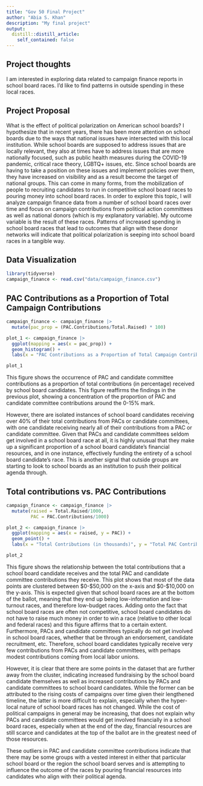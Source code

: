 ```yaml
---
title: "Gov 50 Final Project"
author: "Abia S. Khan"
description: "My final project"
output:
  distill::distill_article:
    self_contained: false
---
```




## Project thoughts

I am interested in exploring data related to campaign finance reports in school board races. I'd like to find patterns in outside spending in these local races.

## Project Proposal

What is the effect of political polarization on American school boards? I hypothesize that in recent years, there has been more attention on school boards due to the ways that national issues have intersected with this local institution. While school boards are supposed to address issues that are locally relevant, they also at times have to address issues that are more nationally focused, such as public health measures during the COVID-19 pandemic, critical race theory, LGBTQ+ issues, etc. Since school boards are having to take a position on these issues and implement policies over them, they have increased on visibility and as a result become the target of national groups. This can come in many forms, from the mobilization of people to recruiting candidates to run in competitive school board races to pouring money into school board races. In order to explore this topic, I will analyze campaign finance data from a number of school board races over time and focus on campaign contributions from political action committees as well as national donors (which is my explanatory variable). My outcome variable is the result of these races. Patterns of increased spending in school board races that lead to outcomes that align with these donor networks will indicate that political polarization is seeping into school board races in a tangible way.

## Data Visualization
```r
library(tidyverse)
campaign_finance <- read.csv("data/campaign_finance.csv")
```


## PAC Contributions as a Proportion of Total Campaign Contributions
```r
campaign_finance <- campaign_finance |>
  mutate(pac_prop = (PAC.Contributions/Total.Raised) * 100)
```

```r
plot_1 <- campaign_finance |>
  ggplot(mapping = aes(x = pac_prop)) +
  geom_histogram() +
  labs(x = "PAC Contributions as a Proportion of Total Campaign Contributions", y = "Frequency", Title = "Frequency of the Proportion of PAC Contributions")
```

```r
plot_1
```

This figure shows the occurrence of PAC and candidate committee contributions as a proportion of total contributions (in percentage) received by school board candidates. This figure reaffirms the findings in the previous plot, showing a concentration of the proportion of PAC and candidate committee contributions around the 0-15% mark.

However, there are isolated instances of school board candidates receiving over 40% of their total contributions from PACs or candidate committees, with one candidate receiving nearly all of their contributions from a PAC or candidate committee. Given that PACs and candidate committees seldom get involved in a school board race at all, it is highly unusual that they make up a significant proportion of a school board candidate’s financial resources, and in one instance, effectively funding the entirety of a school board candidate’s race. This is another signal that outside groups are starting to look to school boards as an institution to push their political agenda through.

## Total contributions vs. PAC Contributions
```r
campaign_finance <- campaign_finance |>
  mutate(raised = Total.Raised/1000,
         PAC = PAC.Contributions/1000)

plot_2 <- campaign_finance |>
  ggplot(mapping = aes(x = raised, y = PAC)) +
  geom_point() +
  labs(x = "Total Contributions (in thousands)", y = "Total PAC Contributions (in thousands")
```

```r
plot_2
```

This figure shows the relationship between the total contributions that a school board candidate receives and the total PAC and candidate committee contributions they receive. This plot shows that most of the data points are clustered between $0-$50,000 on the x-axis and $0-$10,000 on the y-axis. This is expected given that school board races are at the bottom of the ballot, meaning that they end up being low-information and low-turnout races, and therefore low-budget races. Adding onto the fact that school board races are often not competitive, school board candidates do not have to raise much money in order to win a race (relative to other local and federal races) and this figure affirms that to a certain extent. Furthermore, PACs and candidate committees typically do not get involved in school board races, whether that be through an endorsement, candidate recruitment, etc. Therefore, school board candidates typically receive very few contributions from PACs and candidate committees, with perhaps modest contributions coming from local labor unions.

However, it is clear that there are some points in the dataset that are further away from the cluster, indicating increased fundraising by the school board candidate themselves as well as increased contributions by PACs and candidate committees to school board candidates. While the former can be attributed to the rising costs of campaigns over time given their lengthened timeline, the latter is more difficult to explain, especially when the hyper-local nature of school board races has not changed. While the cost of political campaigns in general may be increasing, that does not explain why PACs and candidate committees would get involved financially in a school board races, especially when at the end of the day, financial resources are still scarce and candidates at the top of the ballot are in the greatest need of those resources.

These outliers in PAC and candidate committee contributions indicate that there may be some groups with a vested interest in either that particular school board or the region the school board serves and is attempting to influence the outcome of the races by pouring financial resources into candidates who align with their political agenda.